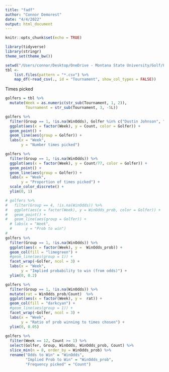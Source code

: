 ```yaml
---
title: "fadf"
author: "Connor Demorest"
date: "4/4/2022"
output: html_document
---
```


```r
knitr::opts_chunk$set(echo = TRUE)

library(tidyverse)
library(stringr)
theme_set(theme_bw())
```


```r
setwd("/Users/connor/Desktop/OneDrive - Montana State University/Golf/Fantasy-Golf-Analytics/data/PicksOddscsv/")
tbl <-
    list.files(pattern = "*.csv") %>% 
    map_df(~read_csv(., id = "Tournament", show_col_types = FALSE))
```

Times picked
```r
golfers = tbl %>% 
  mutate(Week = as.numeric(str_sub(Tournament, 1, 2)),
         Tournament = str_sub(Tournament, 3, -5L))

golfers %>% 
  filter(Group == 1, !is.na(WinOdds), Golfer %in% c("Dustin Johnson", "Justin Thomas", "Patrick Cantlay", "Collin Morikawa", "Jordan Spieth")) %>% 
  ggplot(aes(x = factor(Week), y = Count, color = Golfer)) + 
  geom_point() + 
  geom_line(aes(group = Golfer)) +
  labs(x = "Week",
       y = "Number times picked")

golfers %>% 
  filter(Group == 1, !is.na(WinOdds)) %>% 
  ggplot(aes(x = factor(Week), y = Count/77, color = Golfer)) + 
  geom_point() + 
  geom_line(aes(group = Golfer)) +
  labs(x = "Week",
       y = "Proportion of times picked") +
  scale_color_discrete() +
  ylim(0, 1)

# golfers %>% 
#   filter(Group == 4, !is.na(WinOdds)) %>% 
#   ggplot(aes(x = factor(Week), y = WinOdds_prob, color = Golfer)) + 
#   geom_point() + 
#   geom_line(aes(group = Golfer)) +
  # labs(x = "Week",
  #      y = "Prob to win")
# 
golfers %>%
  filter(Group == 1, !is.na(WinOdds)) %>%
  ggplot(aes(x = factor(Week), y =  WinOdds_prob)) +
  geom_col(fill = "limegreen") +
  #geom_line(aes(group = 1)) +
  facet_wrap(~Golfer, ncol = 3) +
  labs(x = "Week",
       y = "Implied probability to win (from odds)") +
  ylim(0, 0.2)

golfers %>% 
  filter(Group == 1, !is.na(WinOdds)) %>%
  mutate(rat = WinOdds_prob/Count)  %>% 
  ggplot(aes(x = factor(Week), y =  rat)) +
  geom_col(fill = "darkcyan") +
  #geom_line(aes(group = 1)) +
  facet_wrap(~Golfer, ncol = 3) +
  labs(x = "Week",
       y = "Ratio of prob winning to times chosen") +
  ylim(0, 0.05)
  
golfers %>% 
  filter(Week == 12, Count >= 1) %>% 
  select(Golfer, Group, WinOdds, WinOdds_prob, Count) %>%
  slice_min(n = 8, order_by = WinOdds_prob) %>% 
  rename("Odds to Win" = "WinOdds",
         "Implied Prob to Win" = "WinOdds_prob",
         "Frequency picked" = "Count")
```





